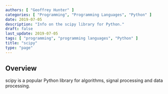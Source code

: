 ```yaml
---
authors: [ "Geoffrey Hunter" ]
categories: [ "Programming", "Programming Languages", "Python" ]
date: 2019-07-05
description: "Info on the scipy library for Python."
draft: false
last_update: 2019-07-05
tags: [ "programming", "programming languages", "Python" ]
title: "scipy"
type: "page"
---
```


## Overview

scipy is a popular Python library for algorithms, signal processing and data processing.
